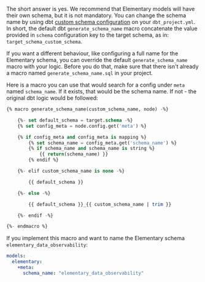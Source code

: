 <Accordion title="Can I change Elementary schema?">

The short answer is yes.
We recommend that Elementary models will have their own schema, but it is not mandatory.
You can change the schema name by using dbt [custom schema configuration](https://docs.getdbt.com/docs/building-a-dbt-project/building-models/using-custom-schemas) on your `dbt_project.yml`.
In short, the default dbt `generate_schema_name` macro concatenate the value provided in `schema` configuration key to the target schema, as in: `target_schema_custom_schema`.

If you want a different behaviour, like configuring a full name for the Elementary schema, you can override the default `generate_schema_name` macro with your logic.
Before you do that, make sure that there isn't already a macro named `generate_schema_name.sql` in your project.

Here is a macro you can use that would search for a config under `meta` named `schema_name`.
If it exists, that would be the schema name. If not - the original dbt logic would be followed:

```sql generate_schema_name.sql
{% macro generate_schema_name(custom_schema_name, node) -%}

    {%- set default_schema = target.schema -%}
    {% set config_meta = node.config.get('meta') %}

    {% if config_meta and config_meta is mapping %}
        {% set schema_name = config_meta.get('schema_name') %}
        {% if schema_name and schema_name is string %}
            {{ return(schema_name) }}
        {% endif %}

    {%- elif custom_schema_name is none -%}

        {{ default_schema }}

    {%- else -%}

        {{ default_schema }}_{{ custom_schema_name | trim }}

    {%- endif -%}

{%- endmacro %}
```

If you implement this macro and want to name the Elementary schema `elementary_data_observability`:

```yml dbt_project.yml
models:
  elementary:
    +meta:
      schema_name: "elementary_data_observability"
```

</Accordion>
